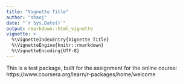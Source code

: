 ```yaml
---
title: "Vignette Title"
author: "shaoj"
date: "`r Sys.Date()`"
output: rmarkdown::html_vignette
vignette: >
  %\VignetteIndexEntry{Vignette Title}
  %\VignetteEngine{knitr::rmarkdown}
  %\VignetteEncoding{UTF-8}
---
```


This is a test package, built for the assignment for the online course: https://www.coursera.org/learn/r-packages/home/welcome

